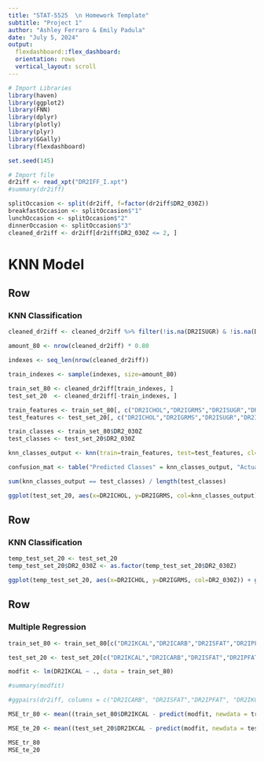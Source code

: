 ```yaml
---
title: "STAT-5525  \n Homework Template"
subtitle: "Project 1"
author: "Ashley Ferraro & Emily Padula"
date: "July 5, 2024"
output:
  flexdashboard::flex_dashboard:
  orientation: rows
  vertical_layout: scroll
---
```


```r

# Import Libraries
library(haven)
library(ggplot2)
library(FNN)
library(dplyr)
library(plotly)
library(plyr)
library(GGally)
library(flexdashboard)

set.seed(145)

# Import file
dr2iff <- read_xpt("DR2IFF_I.xpt")
#summary(dr2iff)

```

```r

splitOccasion <- split(dr2iff, f=factor(dr2iff$DR2_030Z))
breakfastOccasion <- splitOccasion$"1"
lunchOccasion <- splitOccasion$"2"
dinnerOccasion <- splitOccasion$"3"
cleaned_dr2iff <- dr2iff[dr2iff$DR2_030Z <= 2, ]

```

KNN Model
=======================================================================

Row {data-width=1080}
-----------------------------------------------------------------------


### KNN Classification

```r

cleaned_dr2iff <- cleaned_dr2iff %>% filter(!is.na(DR2ISUGR) & !is.na(DR2ITFAT) & !is.na(DR2ICHOL) & !is.na(DR2_030Z) & !is.na(DR2IGRMS))

amount_80 <- nrow(cleaned_dr2iff) * 0.80

indexes <- seq_len(nrow(cleaned_dr2iff))

train_indexes <- sample(indexes, size=amount_80)

train_set_80 <- cleaned_dr2iff[train_indexes, ]
test_set_20  <- cleaned_dr2iff[-train_indexes, ]

train_features <- train_set_80[, c("DR2ICHOL","DR2IGRMS","DR2ISUGR","DR2ITFAT")]
test_features <- test_set_20[, c("DR2ICHOL","DR2IGRMS","DR2ISUGR","DR2ITFAT")]

train_classes <- train_set_80$DR2_030Z
test_classes <- test_set_20$DR2_030Z

knn_classes_output <- knn(train=train_features, test=test_features, cl=train_classes, k=5)

confusion_mat <- table("Predicted Classes" = knn_classes_output, "Actual Classes" = test_classes)

sum(knn_classes_output == test_classes) / length(test_classes)

ggplot(test_set_20, aes(x=DR2ICHOL, y=DR2IGRMS, col=knn_classes_output)) + geom_point()


```

Row {data-width=1080}
-----------------------------------------------------------------------

### KNN Classification

```r
temp_test_set_20 <- test_set_20
temp_test_set_20$DR2_030Z <- as.factor(temp_test_set_20$DR2_030Z)

ggplot(temp_test_set_20, aes(x=DR2ICHOL, y=DR2IGRMS, col=DR2_030Z)) + geom_point()
```


Row
-----------------------------------------------------------------------

### Multiple Regression

```r


train_set_80 <- train_set_80[c("DR2IKCAL","DR2ICARB","DR2ISFAT","DR2IPFAT","DR2IPROT")]

test_set_20 <- test_set_20[c("DR2IKCAL","DR2ICARB","DR2ISFAT","DR2IPFAT","DR2IPROT")]

modfit <- lm(DR2IKCAL ~ ., data = train_set_80)

#summary(modfit)

#ggpairs(dr2iff, columns = c("DR2ICARB", "DR2ISFAT","DR2IPFAT", "DR2IKCAL", "DR2IPROT"))

MSE_tr_80 <- mean((train_set_80$DR2IKCAL - predict(modfit, newdata = train_set_80) )^2, na.rm = TRUE)

MSE_te_20 <- mean((test_set_20$DR2IKCAL - predict(modfit, newdata = test_set_20) )^2, na.rm = TRUE)

MSE_tr_80
MSE_te_20

```

